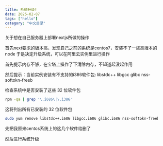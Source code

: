 ```yaml
---
title: 系统升级!
date: 2025-02-07
tags: ["hello"]
category: "中文目录"
---
```


关于想在自己服务器上部署nextjs所做的操作

首先next要求的版本高，发现自己之前的系统是centos7，安装不了一些高版本的node
于是决定升级系统，可以在阿里云实例里进行操作

首先提示内存不够，在宝塔上操作了下清除内存，不知道起没起作用

然后提示：当前实例安装有不支持的i386软件包: libstdc++ libgcc glibc nss-softokn-freeb


检查系统中是否安装了这些 32 位软件包
```bash
rpm -qa | grep '\.i686\|\.i386'
```
这将列出所有已安装的 32 位软件包


```bash
sudo yum remove libstdc++.i686 libgcc.i686 glibc.i686 nss-softokn-freebl.i686
```
先把我原来centos系统上的这几个软件给删了

然后进行系统升级


